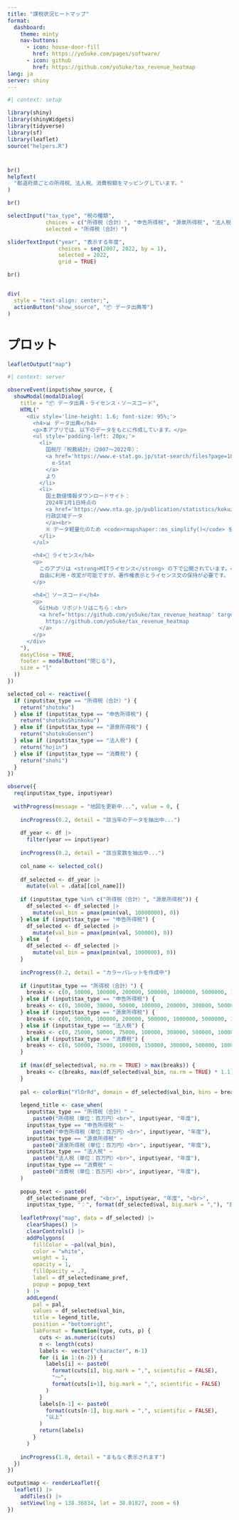 ```yaml
---
title: "課税状況ヒートマップ"
format: 
  dashboard: 
    theme: minty
    nav-buttons: 
      - icon: house-door-fill
        href: https://yo5uke.com/pages/software/
      - icon: github
        href: https://github.com/yo5uke/tax_revenue_heatmap
lang: ja
server: shiny
---
```


```r
#| context: setup

library(shiny)
library(shinyWidgets)
library(tidyverse)
library(sf)
library(leaflet)
source("helpers.R")
```

# {.sidebar}

```r
br()
helpText(
  "都道府県ごとの所得税、法人税、消費税額をマッピングしています。"
)

br()

selectInput("tax_type", "税の種類", 
            choices = c("所得税（合計）", "申告所得税", "源泉所得税", "法人税", "消費税"), 
            selected = "所得税（合計）")

sliderTextInput("year", "表示する年度", 
                choices = seq(2007, 2022, by = 1), 
                selected = 2022, 
                grid = TRUE)

br()


div(
  style = "text-align: center;", 
  actionButton("show_source", "📦 データ出典等")
)
```


# プロット

```r
leafletOutput("map")
```

```r
#| context: server

observeEvent(input$show_source, {
  showModal(modalDialog(
    title = "📦 データ出典・ライセンス・ソースコード", 
    HTML("
      <div style='line-height: 1.6; font-size: 95%;'>
        <h4>📊 データ出典</h4>
        <p>本アプリでは、以下のデータをもとに作成しています。</p>
        <ul style='padding-left: 20px;'>
          <li>
            国税庁『税務統計』（2007～2022年）：
            <a href='https://www.e-stat.go.jp/stat-search/files?page=1&toukei=00351010&tstat=000001043366' target='_blank'>
              e-Stat
            </a>
            より
          </li>
          <li>
            国土数値情報ダウンロードサイト：
            2024年1月1日時点の
            <a href='https://www.nta.go.jp/publication/statistics/kokuzeicho/tokei.htm' target='_blank'>
            行政区域データ
            </a><br>
            ※ データ軽量化のため <code>rmapshaper::ms_simplify()</code> を使用して簡素化しています。
          </li>
        </ul>

        <h4>📝 ライセンス</h4>
        <p>
          このアプリは <strong>MITライセンス</strong> の下で公開されています。<br>
          自由に利用・改変が可能ですが、著作権表示とライセンス文の保持が必要です。
        </p>

        <h4>🔗 ソースコード</h4>
        <p>
          GitHub リポジトリはこちら：<br>
          <a href='https://github.com/yo5uke/tax_revenue_heatmap' target='_blank'>
            https://github.com/yo5uke/tax_revenue_heatmap
          </a>
        </p>
      </div>
    "), 
    easyClose = TRUE, 
    footer = modalButton("閉じる"), 
    size = "l"
  ))
})

selected_col <- reactive({
  if (input$tax_type == "所得税（合計）") {
    return("shotoku")
  } else if (input$tax_type == "申告所得税") {
    return("shotokuShinkoku")
  } else if (input$tax_type == "源泉所得税") {
    return("shotokuGensen")
  } else if (input$tax_type == "法人税") {
    return("hojin")
  } else if (input$tax_type == "消費税") {
    return("shohi")
  }
})

observe({
  req(input$tax_type, input$year)
  
  withProgress(message = "地図を更新中...", value = 0, {
    
    incProgress(0.2, detail = "該当年のデータを抽出中...")
    
    df_year <- df |> 
      filter(year == input$year)
    
    incProgress(0.2, detail = "該当変数を抽出中...")
    
    col_name <- selected_col()
    
    df_selected <- df_year |> 
      mutate(val = .data[[col_name]])
    
    if (input$tax_type %in% c("所得税（合計）", "源泉所得税")) {
      df_selected <- df_selected |> 
        mutate(val_bin = pmax(pmin(val, 10000000), 0))
    } else if (input$tax_type == "申告所得税") {
      df_selected <- df_selected |> 
        mutate(val_bin = pmax(pmin(val, 500000), 0))
    } else  {
      df_selected <- df_selected |> 
        mutate(val_bin = pmax(pmin(val, 1000000), 0))
    }
    
    incProgress(0.2, detail = "カラーパレットを作成中")
    
    if (input$tax_type == "所得税（合計）") {
      breaks <- c(0, 50000, 100000, 200000, 500000, 1000000, 5000000, 10000000)
    } else if (input$tax_type == "申告所得税") {
      breaks <- c(0, 10000, 30000, 50000, 100000, 200000, 300000, 500000)
    } else if (input$tax_type == "源泉所得税") {
      breaks <- c(0, 50000, 100000, 200000, 500000, 1000000, 5000000, 10000000)
    } else if (input$tax_type == "法人税") {
      breaks <- c(0, 25000, 50000, 75000, 100000, 300000, 500000, 1000000)
    } else if (input$tax_type == "消費税") {
      breaks <- c(0, 50000, 75000, 100000, 150000, 300000, 500000, 1000000)
    }
    
    if (max(df_selected$val, na.rm = TRUE) > max(breaks)) {
      breaks <- c(breaks, max(df_selected$val_bin, na.rm = TRUE) * 1.1)
    }
    
    pal <- colorBin("YlOrRd", domain = df_selected$val_bin, bins = breaks)
    
    legend_title <- case_when(
      input$tax_type == "所得税（合計）" ~ 
        paste0("所得税（単位：百万円）<br>", input$year, "年度"), 
      input$tax_type == "申告所得税" ~ 
        paste0("申告所得税（単位：百万円）<br>", input$year, "年度"), 
      input$tax_type == "源泉所得税" ~ 
        paste0("源泉所得税（単位：百万円）<br>", input$year, "年度"), 
      input$tax_type == "法人税" ~ 
        paste0("法人税（単位：百万円）<br>", input$year, "年度"), 
      input$tax_type == "消費税" ~ 
        paste0("消費税（単位：百万円）<br>", input$year, "年度"), 
    )
    
    popup_text <- paste0(
      df_selected$name_pref, "<br>", input$year, "年度", "<br>", 
      input$tax_type, "：", format(df_selected$val, big.mark = ","), "百万円")
    
    leafletProxy("map", data = df_selected) |> 
      clearShapes() |> 
      clearControls() |> 
      addPolygons(
        fillColor = ~pal(val_bin), 
        color = "white", 
        weight = 1, 
        opacity = 1, 
        fillOpacity = .7, 
        label = df_selected$name_pref, 
        popup = popup_text
      ) |> 
      addLegend(
        pal = pal, 
        values = df_selected$val_bin, 
        title = legend_title, 
        position = "bottomright", 
        labFormat = function(type, cuts, p) {
          cuts <- as.numeric(cuts)
          n <- length(cuts)
          labels <- vector("character", n-1)
          for (i in 1:(n-2)) {
            labels[i] <- paste0(
              format(cuts[i], big.mark = ",", scientific = FALSE), 
              "～", 
              format(cuts[i+1], big.mark = ",", scientific = FALSE)
            )
          }
          labels[n-1] <- paste0(
            format(cuts[n-1], big.mark = ",", scientific = FALSE), 
            "以上"
          )
          return(labels)
        }
      )
    
    incProgress(1.0, detail = "まもなく表示されます")
  })
})

output$map <- renderLeaflet({
  leaflet() |> 
    addTiles() |> 
    setView(lng = 138.36834, lat = 38.01827, zoom = 6)
})
```
